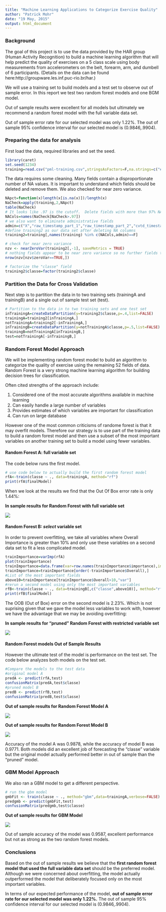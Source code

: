 ```yaml
---
title: "Machine Learning Applications to Categorize Exercise Quality"
author: "Patrick Mohr"
date: "19 May, 2015"
output: html_document
---
```

### Background
The goal of this project is to use the data provided by the HAR group (Human Activity Recognition) to build a machine learning algorithm that will help predict the quality of exercises on a 5 class scale using body measurements from accelerometers on the belt, forearm, arm, and dumbell of 6 participants.  (Details on the data can be found here:http://groupware.les.inf.puc-rio.br/har.)

We will use a training set to build models and a test set to observe out of sample error.  In this report we test two random forest models and one BGM model.

Out of sample results were excellent for all models but ultimately we recommend a random forest model with the full variable data set.

Out of sample error rate for our selected model was only 1.22%.  The out of sample 95% confidence interval for our selected model is (0.9846,.9904).

### Preparing the data for analysis
First load the data, required libraries and set the seed.
```r
library(caret)
set.seed(1234)
training=read.csv("pml-training.csv",stringsAsFactors=F,na.strings=c("#DIV/0!","","NA"))
```

The data requires some cleaning.  Many fields contain a disproportionate number of NA values.  It is important to understand which fields should be deleted and remove them.  We also checked for near zero variance.

```r
NApct=function(x)length(x[is.na(x)])/length(x)
NaCheck=apply(training,2,NApct)
table(NaCheck)
# It looks like .97 is the cutoff.  Delete fields with more than 97% NA values.
NACols=names(NaCheck[NaCheck>.97])
# we also want to eliminate administrative fields
admin=c("X","raw_timestamp_part_1","raw_timestamp_part_2","cvtd_timestamp","new_window","num_window","user_name")
#define training2 as our data set after deleting NA columns
training2=training[,names(training) %in% c(NACols,admin)==F]

# check for near zero variance
nzv <- nearZeroVar(training2[,-1], saveMetrics = TRUE)
# nothing fields appear to be near zero variance so no further fields to dete.
nrow(nzv[nzv$zeroVar==TRUE,])

# factorize the "classe" field
training2$classe=factor(training2$classe)
```

### Partition the Data for Cross Validation
Next step is to partition the data in to two training sets (trainingA and trainingB) and a single out of sample test set (test).

```r
# Partition to the data in to two training sets and one test set
inTrainingA=createDataPartition(y=training2$classe,p=.4,list=FALSE)
trainingA=training2[inTrainingA,]
notTrainingA=training2[-inTrainingA,]
inTrainingB=createDataPartition(y=notTrainingA$classe,p=.5,list=FALSE)
trainingB=notTrainingA[inTrainingB,]
test=notTrainingA[-inTrainingB,]
```

### Random Forest Model Approach
We will be implementing random forest model to build an algorithm to categorize the quality of exercise using the remaining 52 fields of data.  Random Forest is a very strong machine learning algorithm for building decision trees for classification.  

Often cited strengths of the approach include:

1. Considered one of the most accurate algorithms available in machine learning
2. Can easily handle a large number of variables
3. Provides estimates of which variables are important for classification
4. Can run on large database

However one of the most common criticisms of randome forest is that it may overfit models.  Therefore our strategy is to use part of the training data to build a random forest model and then use a subset of the most important variables on another training set to build a model using fewer variables.

#### Random Forest A: full variable set
The code below runs the first model.  

```r
# use code below to actually build the first random forest model
rfA<-train(classe ~ ., data=trainingA, method="rf")
print(rfA$finalModel)
```

When we look at the results we find that the Out Of Box error rate is only 1.44%:

**In sample results for Random Forest with full variable set** 

<img src="https://github.com/patMohr/machineLearning/tree/master/images/A.jpg"/>

#### Random Forest B: *select* variable set
In order to prevent overfitting, we take all variables where Overall Importance is greater than 10% and only use these variables on a second data set to fit a less complicated model.

```r
trainImportance=varImp(rfA)
plot(trainImportance)
trainImportance=data.frame(var=row.names(trainImportance$importance),importance=trainImportance$importance,stringsAsFactors=F)
trainImportance=trainImportance[order(-trainImportance$Overall),]
#List of the most important fields
above10=trainImportance[trainImportance$Overall>10,"var"]
#rerun a second model using only the most important variables
rfB<-train(classe ~ ., data=trainingB[,c("classe",above10)], method="rf")
print(rfB$finalModel)
```

The OOB (Out of Box) error on the second model is 2.23%.  Which is not suprising given that we gave the model less variables to work with, however we have the advantage that we may be avoiding overfitting:

**In sample results for "pruned" Random Forest with restricted variable set** 

<img src="https://github.com/patMohr/machineLearning/tree/master/images/B.jpg"/>

#### Random Forest models Out of Sample Results
However the ultimate test of the model is performance on the test set.  The code below analyzes both models on the test set.

```r
#Compare the models to the test data
#original model A
predA <- predict(rfA,test)
confusionMatrix(predA,test$classe)
#pruned model B
predB <- predict(rfB,test)
confusionMatrix(predB,test$classe)
```

**Out of sample results for Random Forest Model A**

<img src="https://github.com/patMohr/machineLearning/tree/master/images/C.jpg"/>

**Out of sample results for Random Forest Model B**

<img src="https://github.com/patMohr/machineLearning/tree/master/images/D.jpg"/>

Accuracy of the model A was 0.9878, while the accuracy of model B was 0.9771.  Both models did an excellent job of forecasting the "classe" variable but the original model actually performed better in out of sample than the "pruned" model.

### GBM Model Approach
We also ran a GBM model to get a different perspective.

```r
# run the gbm model
gmbFit <- train(classe ~ ., method="gbm",data=trainingA,verbose=FALSE)
predgmb <- predict(gmbFit,test)
confusionMatrix(predgmb,test$classe)
```
**Out of sample results for GBM Model**

<img src="https://github.com/patMohr/machineLearning/tree/master/images/E.jpg"/>

Out of sample accuracy of the model was 0.9587, excellent performance but not as strong as the two random forest models.

### Conclusions
Based on the out of sample results we believe that the **first random forest model that used the full variable data set** should be the preferred model.  Although we were concerned about overfitting, the model actually outperformed the model that deliberately focused only on the most important variables.  

In terms of our expected performance of the model, **out of sample error rate for our selected model was only 1.22%.**  The out of sample 95% confidence interval for our selected model is (0.9846,.9904).




